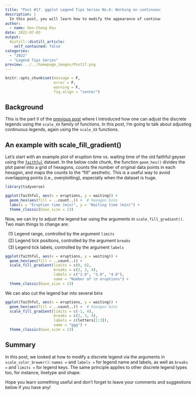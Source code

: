 ```yaml
---
title: "Post #17. ggplot Legend Tips Series No.6: Working on continuous legends with scale_XX functions"
description: |
  In this post, you will learn how to modify the appearance of continuous legends in ggplots using `scale_XX` family of functions.
author:
  - name: Gen-Chang Hsu
date: 2022-07-03
output:
  distill::distill_article:
    self_contained: false
categories:
  - "2022"
  - "Legend Tips Series"
preview: ../../homepage_images/Post17.png
---
```


<!-- Webpage style -->
<style>
d-article a {
    color: #2780e3 !important;
    border-bottom: none !important;
}

d-article a:hover {
    color: #2780e3 !important;
    border-bottom: 2px solid !important;
}

d-byline {
    margin-left: -10% !important;
}

d-title {
    margin-left: -10%;
}

d-title h1{
    font-size: 45px;
    width: 130%;
}

d-article {
    margin-left: -10%;
}

p {
    width: 120%;
}

d-article h2 {
    width: 120%;
}

d-article h3 {
  width: 120%;
  font-size: 28px;
}

div.article-footer{
    width: 120%;
}

d-article div.sourceCode { 
    width: 120% !important;
}

d-article pre { 
    width: 120% !important;
}

div.l-body {
    width: 120% !important;
}

div.l-body img {
    margin-right: 20% !important;
}

</style>

```r
knitr::opts_chunk$set(message = F, 
                      error = F, 
                      warning = F,
                      fig.align = "center")

```

<!-- Start of the article -->

## Background

This is the part II of the [previous post](https://genchanghsu.github.io/ggGallery/posts/2022-06-09-post-16-ggplot-legend-tips-series-no5-working-on-discrete-legends-with-scalexx-functions/) where I introduced how one can adjust the discrete legends using the `scale_XX` family of functions. In this post, I'm going to talk about adjusting continuous legends, again using the `scale_XX` functions.

## An example with scale_fill_gradient()

Let's start with an example plot of eruption time vs. waiting time of the old faithful geyser using the [`faithful`](https://stat.ethz.ch/R-manual/R-devel/library/datasets/html/faithful.html) dataset. In the below code chunk, the function `geom_hex()` divides the plot panel into a grid of hexagons, counts the number of original data points in each hexagon, and maps the counts to the "fill" aesthetic. This is a useful way to avoid overlapping points (i.e., overplotting), especially when the dataset is huge.

```r
library(tidyverse)

ggplot(faithful, aes(x = eruptions, y = waiting)) + 
  geom_hex(aes(fill = ..count..)) +  # hexagon bins 
  labs(x = "Eruption time (min)", y = "Waiting time (min)") + 
  theme_classic(base_size = 13)

```

Now, we can try to adjust the legend bar using the arguments in `scale_fill_gradient()`. Two main things to change are:

<span style="display: block; margin-top: 5px; margin-left: 10px"> (1) Legend range, controlled by the argument `limits`</span>
<span style="display: block; margin-top: 5px; margin-left: 10px"> (2) Legend tick positions, controlled by the argument `breaks` </span>
<span style="display: block; margin-top: 5px; margin-left: 10px"> (3) Legend tick labels, controlled by the argument `labels` </span>

```r
ggplot(faithful, aes(x = eruptions, y = waiting)) + 
  geom_hex(aes(fill = ..count..)) +
  scale_fill_gradient(limits = c(0, 6), 
                      breaks = c(2, 3, 4),
                      labels = c("2.0", "3.0", "4.0"),
                      name = "Number of \n eruptions") + 
  theme_classic(base_size = 13)

```




We can also cut the legend bar into several bins

```r
ggplot(faithful, aes(x = eruptions, y = waiting)) + 
  geom_hex(aes(fill = ..count..)) +  # hexagon bins 
  scale_fill_gradient(limits = c(-1, 4), 
                      breaks = c(2, 3, 4), 
                      labels = c(letters[1:3]), 
                      name = "ggg") + 
  theme_classic(base_size = 13)

```






## Summary

In this post, we looked at how to modify a discrete legend via the arguments in `scale_color_brewer()`: `names =` and `labels =` for legend name and labels, as well as `breaks =` and `limits =` for legend keys. The same principle applies to other discrete legend types too, for instance, linetype and shape.

Hope you learn something useful and don't forget to leave your comments and suggestions below if you have any!